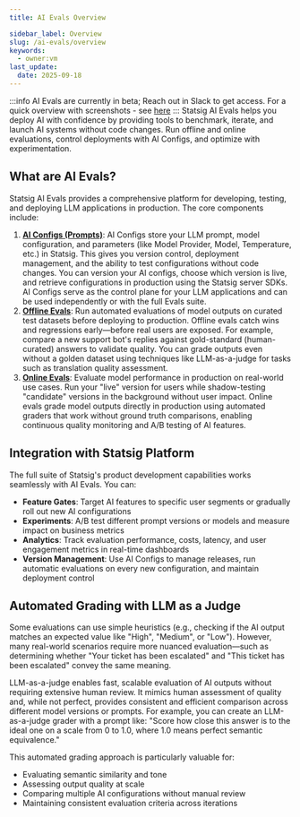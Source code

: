 ```yaml
---
title: AI Evals Overview

sidebar_label: Overview
slug: /ai-evals/overview
keywords:
  - owner:vm
last_update:
  date: 2025-09-18
---
```


:::info
AI Evals are currently in beta; Reach out in Slack to get access. For a quick overview with screenshots - see [here](/ai-evals/getting-started)
:::
Statsig AI Evals helps you deploy AI with confidence by providing tools to benchmark, iterate, and launch AI systems without code changes. Run offline and online evaluations, control deployments with AI Configs, and optimize with experimentation.



## What are AI Evals?
Statsig AI Evals provides a comprehensive platform for developing, testing, and deploying LLM applications in production. The core components include: 
1. **[AI Configs (Prompts)](/ai-evals/prompts)**: AI Configs store your LLM prompt, model configuration, and parameters (like Model Provider, Model, Temperature, etc.) in Statsig. This gives you version control, deployment management, and the ability to test configurations without code changes. You can version your AI configs, choose which version is live, and retrieve configurations in production using the Statsig server SDKs. AI Configs serve as the control plane for your LLM applications and can be used independently or with the full Evals suite. 
2. **[Offline Evals](/ai-evals/offline-evals)**: Run automated evaluations of model outputs on curated test datasets before deploying to production. Offline evals catch wins and regressions early—before real users are exposed. For example, compare a new support bot's replies against gold-standard (human-curated) answers to validate quality. You can grade outputs even without a golden dataset using techniques like LLM-as-a-judge for tasks such as translation quality assessment. 
3. **[Online Evals](/ai-evals/online-evals)**: Evaluate model performance in production on real-world use cases. Run your "live" version for users while shadow-testing "candidate" versions in the background without user impact. Online evals grade model outputs directly in production using automated graders that work without ground truth comparisons, enabling continuous quality monitoring and A/B testing of AI features. 

## Integration with Statsig Platform
The full suite of Statsig's product development capabilities works seamlessly with AI Evals. You can:
- **Feature Gates**: Target AI features to specific user segments or gradually roll out new AI configurations
- **Experiments**: A/B test different prompt versions or models and measure impact on business metrics
- **Analytics**: Track evaluation performance, costs, latency, and user engagement metrics in real-time dashboards
- **Version Management**: Use AI Configs to manage releases, run automatic evaluations on every new configuration, and maintain deployment control

## Automated Grading with LLM as a Judge

Some evaluations can use simple heuristics (e.g., checking if the AI output matches an expected value like "High", "Medium", or "Low"). However, many real-world scenarios require more nuanced evaluation—such as determining whether "Your ticket has been escalated" and "This ticket has been escalated" convey the same meaning.

LLM-as-a-judge enables fast, scalable evaluation of AI outputs without requiring extensive human review. It mimics human assessment of quality and, while not perfect, provides consistent and efficient comparison across different model versions or prompts. For example, you can create an LLM-as-a-judge grader with a prompt like: "Score how close this answer is to the ideal one on a scale from 0 to 1.0, where 1.0 means perfect semantic equivalence."

This automated grading approach is particularly valuable for:
- Evaluating semantic similarity and tone
- Assessing output quality at scale
- Comparing multiple AI configurations without manual review
- Maintaining consistent evaluation criteria across iterations
